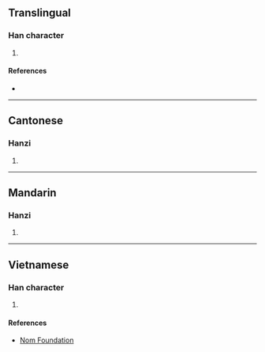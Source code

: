 {{character info/new}}
==Translingual==

===Han character===
{{Han char|rn=61|rad=心|as=05|sn=8|four=94027|canj=PVIS|ids=⿰忄幼}}

# {{defn|Han|sort=心05}}

====References====
* {{Han ref|kx=0382.170|dkj=10490|dj=0712.070|hdz=42289.040|uh=602E|ud=24622|bh=CCAB|bd=52395}}

----

==Cantonese==

===Hanzi===
{{yue-hanzi|jyut=jau1|y=yau1}}

# {{defn|lang=yue|sort=心05}}

----

==Mandarin==

===Hanzi===
{{cmn-hanzi|pin=[[yōu]] ([[you1]])|wg=yu<sup>1</sup>}}

# {{defn|lang=cmn|sort=心05}}

----

==Vietnamese==

===Han character===
{{vi-readings|rs=心05|hanviet=âu}}

# {{defn|lang=vi|sort=心05}}

====References====
* [http://nomfoundation.org/common/nom_details.php?codepoint=602e Nom Foundation]